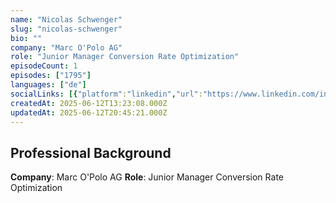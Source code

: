 ```yaml
---
name: "Nicolas Schwenger"
slug: "nicolas-schwenger"
bio: ""
company: "Marc O'Polo AG"
role: "Junior Manager Conversion Rate Optimization"
episodeCount: 1
episodes: ["1795"]
languages: ["de"]
socialLinks: [{"platform":"linkedin","url":"https://www.linkedin.com/in/nicolas-schwenger/"}]
createdAt: 2025-06-12T13:23:08.000Z
updatedAt: 2025-06-12T20:45:21.000Z
---
```


## Professional Background

**Company**: Marc O'Polo AG
**Role**: Junior Manager Conversion Rate Optimization
